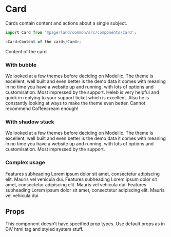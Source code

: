 



<Meta title="Themes/Landing/Components/Card" component={Card} />

# Card

Cards contain content and actions about a single subject.

```js
import Card from '@pagerland/common/src/components/Card';

<Card>Content of the card</Card>;
```

<Preview>
  <Story name="Default">
    <Theme>
      <Card>Content of the card</Card>
    </Theme>
  </Story>
</Preview>

### With bubble

<Preview>
  <Story name="With bubble">
    <Theme>
      <Card bubble mb={3}>
        <Typography variant="quote2">
          We looked at a few themes before deciding on Modellic. The theme is excellent, well built
          and even better is the demo data it comes with meaning in no time you have a website up
          and running, with lots of options and customisation. Most impressed by the support. Heleb
          is very helpful and quick in replying to your support ticket which is excellent. Also he
          is constantly looking at ways to make the theme even better. Cannot recommend Coffeecream
          enough!
        </Typography>
      </Card>
    </Theme>
  </Story>
</Preview>

### With shadow stack

<Preview>
  <Story name="With shadow stack">
    <Theme>
      <Card
        bg="gray.5"
        m={5}
        p={5}
        boxShadow={[
          [0, 24, 48, 'rgba(24, 154, 180, 0.2)'],
          [32, -16, 0, 'gray.4'],
          [-32, -32, 0, 'gray.3'],
        ]}
      >
        <Typography variant="quote2">
          We looked at a few themes before deciding on Modellic. The theme is excellent, well built
          and even better is the demo data it comes with meaning in no time you have a website up
          and running, with lots of options and customisation. Most impressed by the support.
        </Typography>
      </Card>
    </Theme>
  </Story>
</Preview>

### Complex usage

<Preview>
  <Story name="Complex usage">
    <Theme>
      <Grid gridTemplateColumns="repeat(3, 1fr)" gridGap="30px">
        <Card p={30}>
          <Icon icon={Comparison} fontSize={48} color="primary" display="block" mb={24} />
          <Typography variant="h4" as="h4">
            Features subheading
          </Typography>
          <Typography color="gray.1">
            Lorem ipsum dolor sit amet, consectetur adipiscing elit. Mauris vel vehicula dui.
          </Typography>
        </Card>
        <Card p={30}>
          <Icon icon={Heart} fontSize={48} color="secondary" display="block" mb={24} />
          <Typography variant="h4" as="h4">
            Features subheading
          </Typography>
          <Typography color="gray.1">
            Lorem ipsum dolor sit amet, consectetur adipiscing elit. Mauris vel vehicula dui.
          </Typography>
        </Card>
        <Card p={30}>
          <Icon icon={Postcard} fontSize={48} color="accent" display="block" mb={24} />
          <Typography variant="h4" as="h4">
            Features subheading
          </Typography>
          <Typography color="gray.1">
            Lorem ipsum dolor sit amet, consectetur adipiscing elit. Mauris vel vehicula dui.
          </Typography>
        </Card>
      </Grid>
    </Theme>
  </Story>
</Preview>

## Props

This component doesn't have specified prop types. Use default props as in DIV html tag and styled system stuff.
